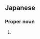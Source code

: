 ==Japanese==
{{ja-kanjitab|なつ|み|yomi=y}}

===Proper noun===
{{ja-pos|proper|なつみ}}

# {{given name|female|lang=ja|sort=なつみ}}